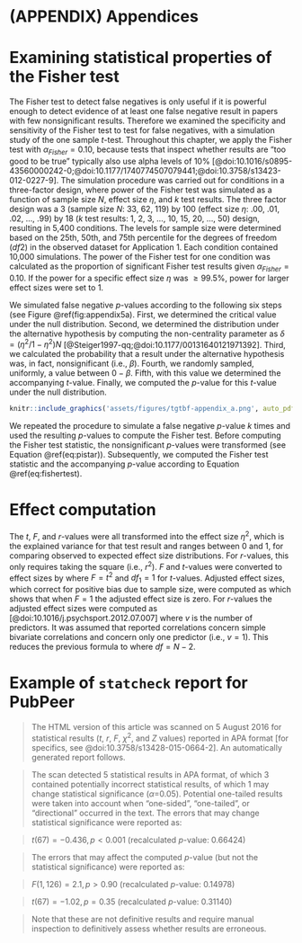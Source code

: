 # (APPENDIX) Appendices {-} 

# Examining statistical properties of the Fisher test

The Fisher test to detect false negatives is only useful if it is powerful enough to detect evidence of at least one false negative result in papers with few nonsignificant results. Therefore we examined the specificity and sensitivity of the Fisher test to test for false negatives, with a simulation study of the one sample $t$-test. Throughout this chapter, we apply the Fisher test with $\alpha_{Fisher}=0.10$, because tests that inspect whether results are "too good to be true" typically also use alpha levels of 10\% [@doi:10.1016/s0895-43560000242-0;@doi:10.1177/1740774507079441;@doi:10.3758/s13423-012-0227-9]. The simulation procedure was carried out for conditions in a three-factor design, where power of the Fisher test was simulated as a function of sample size $N$, effect size $\eta$, and $k$ test results. The three factor design was a 3 (sample size $N$: 33, 62, 119) by 100 (effect size $\eta$: .00, .01, .02, ..., .99) by 18 ($k$ test results: 1, 2, 3, ..., 10, 15, 20, ..., 50) design, resulting in 5,400 conditions. The levels for sample size were determined based on the 25th, 50th, and 75th percentile for the degrees of freedom ($df2$) in the observed dataset for Application 1. Each condition contained 10,000 simulations. The power of the Fisher test for one condition was calculated as the proportion of significant Fisher test results given $\alpha_{Fisher}=0.10$. If the power for a specific effect size $\eta$ was $\geq99.5\%$, power for larger effect sizes were set to 1.

We simulated false negative $p$-values according to the following six steps (see Figure \@ref(fig:appendix5a). First, we determined the critical value under the null distribution. Second, we determined the distribution under the alternative hypothesis by computing the non-centrality parameter as $\delta=(\eta^2/1-\eta^2)N$ [@Steiger1997-qq;@doi:10.1177/00131640121971392]. Third, we calculated the probability that a result under the alternative hypothesis was, in fact, nonsignificant (i.e., $\beta$). Fourth, we randomly sampled, uniformly, a value between $0-\beta$. Fifth, with this value we determined the accompanying $t$-value. Finally, we computed the $p$-value for this $t$-value under the null distribution. 

```r
knitr::include_graphics('assets/figures/tgtbf-appendix_a.png', auto_pdf = TRUE)
```

We repeated the procedure to simulate a false negative $p$-value $k$ times and used the resulting $p$-values to compute the Fisher test. Before computing the Fisher test statistic, the nonsignificant $p$-values were transformed (see Equation \@ref(eq:pistar)). Subsequently, we computed the Fisher test statistic and the accompanying $p$-value according to Equation \@ref(eq:fishertest). 

# Effect computation

The $t$, $F$, and $r$-values were all transformed into the effect size $\eta^2$, which is the explained variance for that test result and ranges between 0 and 1, for comparing observed to expected effect size distributions. For $r$-values, this only requires taking the square (i.e., $r^2$). $F$ and $t$-values were converted to effect sizes by
\begin{equation}
\eta^2=\frac{\frac{F\times df_1}{df_2}}{\frac{F\times df_1}{df_2}+1}
(\#eq:b1)
\end{equation}
where $F=t^2$ and $df_1=1$ for $t$-values. Adjusted effect sizes, which correct for positive bias due to sample size, were computed as
\begin{equation}
\eta^2_{adj}=\frac{\frac{F\times df_1}{df_2}-\frac{df_1}{df_2}}{\frac{F\times df_1}{df_2}+1}
(\#eq:b2)
\end{equation}
which shows that when $F=1$ the adjusted effect size is zero. For $r$-values the adjusted effect sizes were computed as [@doi:10.1016/j.psychsport.2012.07.007]
\begin{equation}
\eta^2_{adj}=\eta^2-([1-\eta^2]\times\frac{v}{N-v-1})
(\#eq:b3)
\end{equation}
where $v$ is the number of predictors. It was assumed that reported correlations concern simple bivariate correlations and concern only one predictor (i.e., $v=1$). This reduces the previous formula to
\begin{equation}
\eta^2_{adj}=\eta^2-\frac{1-\eta^2}{df}
(\#eq:b4)
\end{equation}
where $df=N-2$.

# Example of `statcheck` report for PubPeer

> The HTML version of this article was scanned on 5 August 2016 for statistical results ($t$, $r$, $F$, $\chi^2$, and $Z$ values) reported in APA format [for specifics, see @doi:10.3758/s13428-015-0664-2]. An automatically generated report follows.

> The scan detected 5 statistical results in APA format, of which 3 contained potentially incorrect statistical results, of which 1 may change statistical significance ($\alpha$=0.05). Potential one-tailed results were taken into account when "one-sided", "one-tailed", or "directional" occurred in the text.
The errors that may change statistical significance were reported as:

> $t(67)=-0.436, p<0.001$ (recalculated $p$-value: 0.66424)

> The errors that may affect the computed $p$-value (but not the statistical significance) were reported as:

> $F(1,126)=2.1, p>0.90$ (recalculated $p$-value: 0.14978)

> $t(67)=-1.02, p=0.35$ (recalculated $p$-value: 0.31140)

> Note that these are not definitive results and require manual inspection to definitively assess whether results are erroneous.
